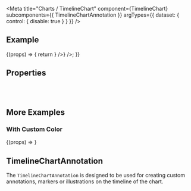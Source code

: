 
<Meta
  title="Charts /  TimelineChart"
  component={TimelineChart}
  subcomponents={{ TimelineChartAnnotation }}
  argTypes={{
    dataset: {
      control: { disable: true }
    }
  }}
/>

<DocsHeader />

## Example

<Canvas withToolbar>
  <Story
    name="Default"
    args={{
      style: { height: '60vh' },
      dataset: dummyDataSet,
      totalDuration: 150,
      showTooltip: true,
      showAnnotation: true,
      showRelationship: true,
      unit: 'ms'
    }}
  >
    {(props) => {
      return <TimelineChart {...props} annotation={<TimelineChartAnnotation rowNumber={2} figure={<div></div>} />} />;
    }}
  </Story>
</Canvas>

## Properties

<ArgsTable story="Default" />

<br />
<br />

## More Examples

### With Custom Color

<Canvas>
  <Story
    name="With Custom Color"
    args={{
      dimensions: [{ accessor: 'name' }],
      measures: [{ accessor: 'users', color: 'red' }],
      dataset: dummyDataSet,
      style: { width: '95%', height: '40vh' }
    }}
  >
    {(props) => <TimelineChart {...props} />}
  </Story>
</Canvas>

<SubcomponentsSection />

## TimelineChartAnnotation

The `TimelineChartAnnotation` is designed to be used for creating custom annotations, markers
or illustrations on the timeline of the chart.

<Footer />
